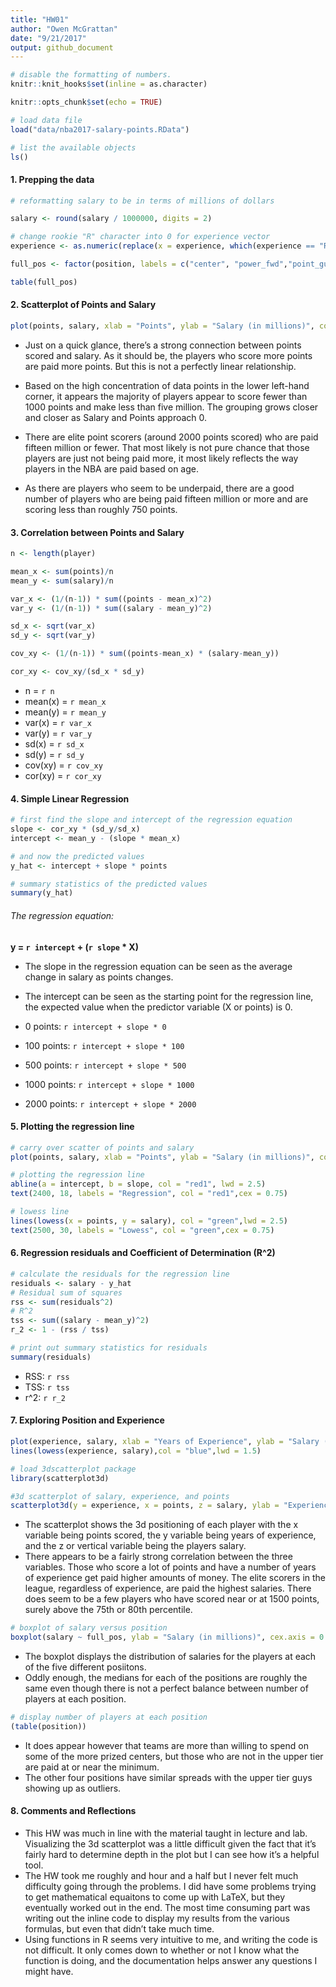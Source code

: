 ```yaml
---
title: "HW01"
author: "Owen McGrattan"
date: "9/21/2017"
output: github_document
---
```

```r
# disable the formatting of numbers.
knitr::knit_hooks$set(inline = as.character)
```

```r
knitr::opts_chunk$set(echo = TRUE)
```

```r
# load data file 
load("data/nba2017-salary-points.RData")
```

```r
# list the available objects 
ls()
```

#### 1. Prepping the data

```r
# reformatting salary to be in terms of millions of dollars

salary <- round(salary / 1000000, digits = 2)

```

```r
# change rookie "R" character into 0 for experience vector
experience <- as.numeric(replace(x = experience, which(experience == "R"),"0"))

```

```r
full_pos <- factor(position, labels = c("center", "power_fwd","point_guard","small_fwd","shoot_guard"))

table(full_pos)
```

#### 2. Scatterplot of Points and Salary

```r
plot(points, salary, xlab = "Points", ylab = "Salary (in millions)", col = "lightblue", pch = 1, cex = 0.75, main = "Points vs Salary in the NBA" )
```

* Just on a quick glance, there's a strong connection between points scored and salary.  As it should be, the players who score more points are paid more points.  But this is not a perfectly linear relationship. 

* Based on the high concentration of data points in the lower left-hand corner, it appears the majority of players appear to score fewer than 1000 points and make less than five million.  The grouping grows closer and closer as Salary and Points approach 0.

* There are elite point scorers (around 2000 points scored) who are paid fifteen million or fewer.  That most likely is not pure chance that those players are just not being paid more, it most likely reflects the way players in the NBA are paid based on age.  

* As there are players who seem to be underpaid, there are a good number of players who are being paid fifteen million or more and are scoring less than roughly 750 points.

#### 3. Correlation between Points and Salary

```r
n <- length(player)

mean_x <- sum(points)/n
mean_y <- sum(salary)/n

var_x <- (1/(n-1)) * sum((points - mean_x)^2)
var_y <- (1/(n-1)) * sum((salary - mean_y)^2)

sd_x <- sqrt(var_x)
sd_y <- sqrt(var_y)

cov_xy <- (1/(n-1)) * sum((points-mean_x) * (salary-mean_y))

cor_xy <- cov_xy/(sd_x * sd_y)
```
- n = `r n`
- mean(x) = `r mean_x`
- mean(y) = `r mean_y`
- var(x) = `r var_x`
- var(y) = `r var_y`
- sd(x) = `r sd_x`
- sd(y) = `r sd_y`
- cov(xy) = `r cov_xy`
- cor(xy) = `r cor_xy`



#### 4. Simple Linear Regression

```r
# first find the slope and intercept of the regression equation 
slope <- cor_xy * (sd_y/sd_x)
intercept <- mean_y - (slope * mean_x)

# and now the predicted values
y_hat <- intercept + slope * points
```


```r
# summary statistics of the predicted values
summary(y_hat)
```

###### The regression equation: 
  
  **y = `r intercept` + (`r slope` * X)**
  
* The slope in the regression equation can be seen as the average change in salary as points changes.
* The intercept can be seen as the starting point for the regression line, the expected value when the predictor variable (X or points) is 0.

- 0 points: `r intercept + slope * 0`
- 100 points: `r intercept + slope * 100`
- 500 points: `r intercept + slope * 500`
- 1000 points: `r intercept + slope * 1000`
- 2000 points: `r intercept + slope * 2000`

#### 5. Plotting the regression line

```r
# carry over scatter of points and salary
plot(points, salary, xlab = "Points", ylab = "Salary (in millions)", col = "darkgrey",pch = 1, cex = 0.75, main = "Points vs Salary in the NBA" )

# plotting the regression line
abline(a = intercept, b = slope, col = "red1", lwd = 2.5)
text(2400, 18, labels = "Regression", col = "red1",cex = 0.75)

# lowess line
lines(lowess(x = points, y = salary), col = "green",lwd = 2.5)
text(2500, 30, labels = "Lowess", col = "green",cex = 0.75)
```

#### 6. Regression residuals and Coefficient of Determination \(R^2\)

```r
# calculate the residuals for the regression line
residuals <- salary - y_hat
# Residual sum of squares
rss <- sum(residuals^2)
# R^2 
tss <- sum((salary - mean_y)^2)
r_2 <- 1 - (rss / tss)
```

```r
# print out summary statistics for residuals
summary(residuals)
```

- RSS: `r rss`
- TSS: `r tss`
- r^2: `r r_2`

#### 7. Exploring Position and Experience

```r
plot(experience, salary, xlab = "Years of Experience", ylab = "Salary (in millions)", main = "Scatterplot with lowess smooth",cex = 0.75, pch = 1)
lines(lowess(experience, salary),col = "blue",lwd = 1.5)
```

```r
# load 3dscatterplot package
library(scatterplot3d)

```

```r
#3d scatterplot of salary, experience, and points
scatterplot3d(y = experience, x = points, z = salary, ylab = "Experience", xlab = "Points", zlab = "Salary",main = "3d scatterplot",color = "orange2" )
```

- The scatterplot shows the 3d positioning of each player with the x variable being points scored, the y variable being years of experience, and the z or vertical variable being the players salary.
- There appears to be a fairly strong correlation between the three variables.  Those who score a lot of points and have a number of years of experience get paid higher amounts of money.  The elite scorers in the league, regardless of experience, are paid the highest salaries. There does seem to be a few players who have scored near or at 1500 points, surely above the 75th or 80th percentile.

```r
# boxplot of salary versus position 
boxplot(salary ~ full_pos, ylab = "Salary (in millions)", cex.axis = 0.8 , xlab = "Position" )
```

- The boxplot displays the distribution of salaries for the players at each of the five different posiitons.  
- Oddly enough, the medians for each of the positions are roughly the same even though there is not a perfect balance between number of players at each position. 

```r
# display number of players at each position
(table(position))
```

- It does appear however that teams are more than willing to spend on some of the more prized centers, but those who are not in the upper tier are paid at or near the minimum.
- The other four positions have similar spreads with the upper tier guys showing up as outliers.

#### 8. Comments and Reflections

- This HW was much in line with the material taught in lecture and lab.  Visualizing the 3d scatterplot was a little difficult given the fact that it's fairly hard to determine depth in the plot but I can see how it's a helpful tool.
- The HW took me roughly and hour and a half but I never felt much difficulty going through the problems.  I did have some problems trying to get mathematical equaitons to come up with LaTeX, but they eventually worked out in the end. The most time consuming part was writing out the inline code to display my results from the various formulas, but even that didn't take much time. 
- Using functions in R seems very intuitive to me, and writing the code is not difficult. It only comes down to whether or not I know what the function is doing, and the documentation helps answer any questions I might have.




